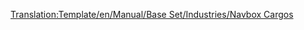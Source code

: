 <noinclude>[[Translation:Template/en/Manual/Base Set/Industries/Navbox Cargos]]</noinclude>{{fr/Navbox|navbar = off
|state = off

|name = Navbox Cargos (fr)/Pl
|title = [[fr/Manual/Cargaison]]

|group1 = [[fr/Manual/Climat#tempere|Tempéré]]
|list1 = {{en/Nowrap begin}} [[fr/Manual/Base Set/Cargos/Acier]]{{en/·w}}  [[fr/Manual/Base Set/Cargos/Biens de valeur]]{{en/·w}} [[fr/Manual/Base Set/Cargos/Bois]]{{en/·w}} [[fr/Manual/Base Set/Cargos/Bétail]]{{en/·w}}  [[fr/Manual/Base Set/Cargos/Charbon]]{{en/·w}} [[fr/Manual/Base Set/Cargos/Courrier]]{{en/·w}} [[fr/Manual/Base Set/Cargos/Céréales]]{{en/·w}} [[fr/Manual/Base Set/Cargos/Marchandises]]{{en/·w}} [[fr/Manual/Base Set/Cargos/Minerai de fer]]{{en/·w}} [[fr/Manual/Base Set/Cargos/Passagers]]{{en/·w}} [[fr/Manual/Base Set/Cargos/Pétrole]] {{en/Nowrap end}}

|group2 = [[fr/Manual/Climat#subarctique|Subarctique]]
|list2 = {{en/Nowrap begin}} [[fr/Manual/Base Set/Cargos/Blé]]{{en/·w}} [[fr/Manual/Base Set/Cargos/Bois]]{{en/·w}} [[fr/Manual/Base Set/Cargos/Bétail]]{{en/·w}} [[fr/Manual/Base Set/Cargos/Charbon]]{{en/·w}} [[fr/Manual/Base Set/Cargos/Courrier]]{{en/·w}} [[fr/Manual/Base Set/Cargos/Marchandises]]{{en/·w}} [[fr/Manual/Base Set/Cargos/Nourriture]]{{en/·w}} [[fr/Manual/Base Set/Cargos/Papier]]{{en/·w}} [[fr/Manual/Base Set/Cargos/Passagers]]{{en/·w}} [[fr/Manual/Base Set/Cargos/Pétrole]] {{en/Nowrap end}}

|group3 = [[fr/Manual/Climat#subtropical|Subtropical]]
|list3 = {{en/Nowrap begin}} [[fr/Manual/Base Set/Cargos/Bois]]{{en/·w}} [[fr/Manual/Base Set/Cargos/Caoutchouc]] [[fr/Manual/Base Set/Cargos/Courrier]]{{en/·w}} [[fr/Manual/Base Set/Cargos/Diamant]]{{en/·w}} [[fr/Manual/Base Set/Cargos/Eau]]{{en/·w}} [[fr/Manual/Base Set/Cargos/Fruits]]{{en/·w}} [[fr/Manual/Base Set/Cargos/Marchandises]]{{en/·w}} [[fr/Manual/Base Set/Cargos/Maïs]]{{en/·w}} [[fr/Manual/Base Set/Cargos/Minerai de cuivre]]{{en/·w}} [[fr/Manual/Base Set/Cargos/Nourriture]]{{en/·w}} [[fr/Manual/Base Set/Cargos/Or]]{{en/·w}} [[fr/Manual/Base Set/Cargos/Passagers]]{{en/·w}} [[fr/Manual/Base Set/Cargos/Pétrole]] {{en/Nowrap end}}

|group4 = [[fr/Manual/Climat#pays-des-jouets|Pays des jouets]]
|list4 = {{en/Nowrap begin}} [[fr/Manual/Base Set/Cargos/Barbe à papa]]{{en/·w}} [[fr/Manual/Base Set/Cargos/Batterie]]{{en/·w}} [[fr/Manual/Base Set/Cargos/Boisson gazeuse]]{{en/·w}} [[fr/Manual/Base Set/Cargos/Bonbon]]{{en/·w}} [[fr/Manual/Base Set/Cargos/Bulles]]{{en/·w}} [[fr/Manual/Base Set/Cargos/Caramel]]{{en/·w}} [[fr/Manual/Base Set/Cargos/Coca-Cola]]{{en/·w}} [[fr/Manual/Base Set/Cargos/Courrier]]{{en/·w}} [[fr/Manual/Base Set/Cargos/Jouet]]{{en/·w}} [[fr/Manual/Base Set/Cargos/Passagers]]{{en/·w}} [[fr/Manual/Base Set/Cargos/Plastique]]{{en/·w}} [[fr/Manual/Base Set/Cargos/Sucre]] {{en/Nowrap end}}

}}